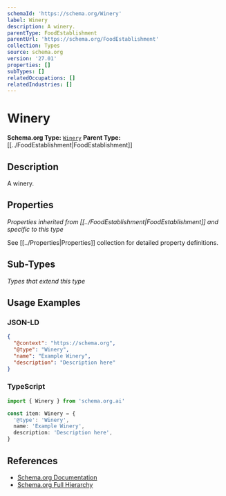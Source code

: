 ```yaml
---
schemaId: 'https://schema.org/Winery'
label: Winery
description: A winery.
parentType: FoodEstablishment
parentUrl: 'https://schema.org/FoodEstablishment'
collection: Types
source: schema.org
version: '27.01'
properties: []
subTypes: []
relatedOccupations: []
relatedIndustries: []
---
```

# Winery

**Schema.org Type:** [`Winery`](https://schema.org/Winery)
**Parent Type:** [[../FoodEstablishment|FoodEstablishment]]

## Description

A winery.

## Properties

*Properties inherited from [[../FoodEstablishment|FoodEstablishment]] and specific to this type*

See [[../Properties|Properties]] collection for detailed property definitions.

## Sub-Types

*Types that extend this type*

## Usage Examples

### JSON-LD

```json
{
  "@context": "https://schema.org",
  "@type": "Winery",
  "name": "Example Winery",
  "description": "Description here"
}
```

### TypeScript

```typescript
import { Winery } from 'schema.org.ai'

const item: Winery = {
  '@type': 'Winery',
  name: 'Example Winery',
  description: 'Description here',
}
```

## References

- [Schema.org Documentation](https://schema.org/Winery)
- [Schema.org Full Hierarchy](https://schema.org/docs/full.html)
